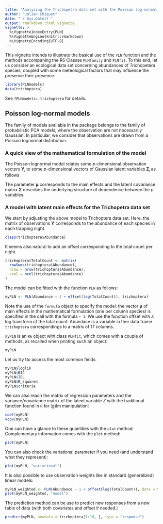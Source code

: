 ```yaml
---
title: "Analyzing the Trichopetra data set with the Poisson log-normal model"
author: "Julien Chiquet"
date: "`r Sys.Date()`"
output: rmarkdown::html_vignette
vignette: >
  %\VignetteIndexEntry{PLN}
  %\VignetteEngine{knitr::rmarkdown}
  %\VignetteEncoding{UTF-8}
---
```


This vignette intends to illustrate the basical use of the `PLN` function and the methods accompaning the R6 Classes `PLNfamily` and `PLNfit`. To this end, let us consider an ecological data set concerning abundances of Trichopetera species, coupled with some meteological factors that may influence the presence their presence. 
```r
library(PLNmodels)
data(trichoptera)
```

See `?PLNmodels::trichoptera` for details. 

## Poisson log-normal models

The family of models available in the package belongs to the family of probabilistic PCA models, where the observation are not necessarily Gaussian.  In particular, we consider that observations are drawn from a Poisson lognormal distribution.

### A quick view of the mathematical formulation of the model

The Poisson lognormal model relates some $p$-dimensional observation vectors $\mathbf{Y}_i$ to some  $p$-dimensional vectors of Gaussian latent variables $\mathbf{Z}_i$ as follows
\begin{equation}
  \label{eq:pca-model}
  \begin{array}{rcl}
  \text{latent space } &   \mathbf{Z}_i \sim \mathcal{N}{\boldsymbol\mu},\boldsymbol\Sigma) \\
  \text{observation space } &  Y_{ij} | Z_{ij} \quad \text{indep.} & Y_{ij} | Z_{ij} \sim \mathcal{P}\left(\exp\{Z_{ij}\}\right)
  \end{array}
\end{equation}

The parameter ${\boldsymbol\mu}$ corresponds to the main effects and the latent covariance matrix $\boldsymbol\Sigma$ describes the underlying structure of dependence between the $p$ variables.

### A model with latent main effects for the Trichopetra data set

We start by adjusting the above model to Trichoptera data set. Here, the matrix of observations $\mathbf{Y}$ corresponds to the abundance of each species in each trapping night. 

```r
class(trichoptera$Abundance)
```


It seems also natural to add an offset corresponding to the total count per night.
```r
trichoptera$TotalCount <- matrix(
  rowSums(trichoptera$Abundance),
  nrow = nrow(trichoptera$Abundance),
  ncol = ncol(trichoptera$Abundance)
)
```


The model can be fitted with the function `PLN` as follows:

```r
myPLN <- PLN(Abundance ~ 1 + offset(log(TotalCount)), trichoptera)
```

Note the use of the `formula` object to specify the model: the vector $\boldsymbol\mu$ of main effects in the mathematical formulation (one per column species) is specified in the call with the formula `~ 1`. We use the function offset with a log transform of the total count. Abundace is a variable in ther data frame `trichoptera` correspondings to a matrix of 17 columns.

`myPLN` is an `R6` object with class `PLNfit`, which comes with a couple of methods, as recalled when printing such an object:

```r
myPLN
```

Let us try tto access the most common fields:

```r
myPLN$loglik
myPLN$BIC
myPLN$ICL
myPLN$R_squared
myPLN$criteria
```

We can also reach the matrix of regression parameters and the variance/covariance matrix of the latent variable $Z$ with the traditional function found in `R` for (g)lm manipulation:

```r
coef(myPLN)
vcov(myPLN)
```

One can have a glance to these quantities with the ` plot` method: 
Complementary information comes with the `plot` method:
```r
plot(myPLN)
```

You can also check the variational parameter if you need (and understand what they represent):

```r
plot(myPLN, "variational")
```

It is also possible to use observation weights like in standard (generalized) linear models:

```r
myPLN_weighted <- PLN(Abundance ~ 1 + offset(log(TotalCount)), data = trichoptera, weights = runif(nrow(trichoptera)))
plot(myPLN_weighted, "model")
```

The prediction method can be use to predict new responses from a new table of data (with both covariates and offset if needed.)

```r
predict(myPLN, newdata = trichoptera[1:10, ], type = "response")
```

